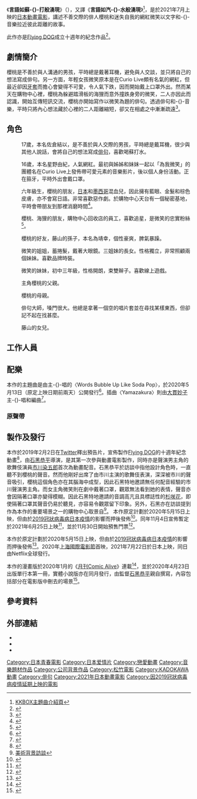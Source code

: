 {{noteTA
|G1=Music
|1=zh:言語如蘇打般湧現;zh-hans:言语如苏打般涌现;zh-hant:言語如汽水般湧現;zh-tw:言語如汽水般湧現;zh-hk:言語如汽水般湧現;
}}
{{Infobox Film
| name = 言語如蘇打般湧現
| original_name = {{lang|ja|サイダーのように言葉が湧き上がる}}
| image = Ciderkotobalogo2.png
| image_size = 280px
| caption = 《言語如蘇打般湧現》標題字幕
| director = [[石黑恭平|石黑恭平]]
| screenplay = [[佐藤大_(編劇)|佐藤大]]<br />石黑恭平
| based_on = [[Flying_DOG|Flying DOG]]
| starring = [[市川染五郎_(八代目)|市川染五郎]]<br />[[杉咲花|杉咲花]]<br />[[潘惠美|潘惠美]]<br />[[花江夏樹|花江夏樹]]<br />[[梅原裕一郎|梅原裕一郎]]<br />[[中島愛|中島愛]]<br />[[諸星堇|諸星堇]]<br />[[神谷浩史|神谷浩史]]<br />[[坂本真綾|坂本真綾]]<br />[[山寺宏一|山寺宏一]]
| music = [[牛尾憲輔|牛尾憲輔]]
| cinematography = 棚田耕平、關谷能弘
| editing = 
| production_company = [[SIGNAL.MD|SIGNAL.MD]]<br />Sublimation
| runtime = 
| country = [[日本|日本]]
| language = 日語
| released = {{flagicon|JPN}} 2021年7月22日<br/>{{flagicon|CHN}} 2020年7月25日（[[上海国际电影节|上海国际电影节]]）
| distributor = [[松竹|松竹]]
| cn_name       = 
| hk_name       = 言語如汽水般湧現
| mo_name       = 
| tw_name       = 言語如汽水般湧現
| sg_name       = 言語如汽水般湧現
| my_name       = 
| website       = 
}}
《'''言語如蘇-{}-打般湧現'''》（{{lang-ja|サイダーのように言葉が湧き上がる}}），又譯《'''言語如汽-{}-水般湧現'''》<ref>[https://amp.kkbox.com/hk/tc/song/RlP0087U9P5COdtDCOdtD0XL-index.html KKBOX主題曲介紹頁]</ref>，是於2021年7月上映的[[日本|日本]][[動畫電影|動畫電影]]，講述不善交際的俳人櫻桃和迷失自我的網紅微笑以文字和-{}-音樂拉近彼此距離的故事。

此作亦是[[Flying_DOG|Flying DOG]]成立十週年的紀念作品<ref name="Real Sound Japan專題報道">{{Cite news|url=https://realsound.jp/movie/2019/12/post-465713.html|script-title=ja:市川染五郎×杉咲花が声優に　劇場オリジナルアニメ『サイダーのように言葉が湧き上がる』公開決定|newspaper=Real Sound|publisher=株式会社blueprint|date=2019-12-23|accessdate=2019-12-24|archive-date=2019-12-24|archive-url=https://web.archive.org/web/20191224023013/https://realsound.jp/movie/2019/12/post-465713.html|dead-url=no}}</ref>。

== 劇情簡介 ==
櫻桃是不善於與人溝通的男孩，平時總是戴著耳機，避免與人交談，並只將自己的想法寫成俳句。另一方面，年輕女孩微笑原本是在Curio Live頗有名氣的網紅，但最近卻因[[牙齒矯正器|牙套]]而擔心會變得不可愛，令人氣下跌，因而開始戴上口罩外出。然而某天在購物中心裡，櫻桃為躲避踏滑板的海狸而意外撞跌身旁的微笑，二人亦因此而認識，開始互傳短訊交流，櫻桃亦開始寫作以微笑為題的俳句。透過俳句和-{}-音樂，平時只將內心想法藏於心裡的二人距離縮短，卻又在相處之中漸漸疏遠<ref>{{Cite web |url=http://cider-kotoba.jp/#story |title=言語如蘇打般湧現劇情簡介 |access-date=2021-01-12 |archive-date=2019-02-17 |archive-url=https://web.archive.org/web/20190217030315/http://cider-kotoba.jp/#story |dead-url=no }}</ref>。

== 角色 ==
; {{nihongo|櫻桃}}
: {{配音2|JP|[[市川染五郎_(八代目)|市川染五郎]]<ref name="official">{{Cite web |url=http://cider-kotoba.jp/#intro |title=言語如蘇打般湧現官方網頁簡介 |access-date=2021-01-12 |archive-date=2019-02-17 |archive-url=https://web.archive.org/web/20190217030315/http://cider-kotoba.jp/#intro |dead-url=no }}</ref>}}
: 17歲，本名佐倉結以，是不善於與人交際的男孩，平時總是戴耳機，很少與其他人說話，會將自己的想法寫成[[俳句|俳句]]，喜歡喝蘇打水。

; {{nihongo|微笑}}
: {{配音2|JP|[[杉咲花|杉咲花]]{{R|official}}}}
: 16歲，本名星野由紀，人氣網紅。最初與姊姊和妹妹一起以「為我微笑」的團體名在Curio Live上發佈帶可愛元素的音樂影片，後以個人身份活動。正在箍牙，平時外出會戴口罩。

; {{nihongo|海狸}}
: {{配音2|JP|[[潘惠美|潘惠美]]<ref name="natalie366096">{{Cite news|url=https://natalie.mu/eiga/news/366096|script-title=ja:市川染五郎×杉咲花「サイコト」に山寺宏一、潘めぐみ、花江夏樹、梅原裕一郎ら|newspaper=[[Natalie_(網站)|映画ナタリー]]|publisher=ナターシャ|date=2020-02-06|accessdate=2020-02-07|archive-date=2021-02-25|archive-url=https://web.archive.org/web/20210225214109/https://natalie.mu/eiga/news/366096|dead-url=no}}</ref>}}
: 六年級生，櫻桃的朋友，[[日本|日本]]和[[墨西哥|墨西哥]]混血兒，因此擁有藍眼、金髮和棕色皮膚，亦不會寫日語。非常喜歡惡作劇。於購物中心天台有一個秘密基地，平時會帶朋友到那裡消磨時間<ref>{{Cite web |url=http://cider-kotoba.jp/chara/04.html |title=言語如蘇打般湧現官方網站海狸角色介紹 |access-date=2021-01-13 |archive-date=2021-01-14 |archive-url=https://web.archive.org/web/20210114015948/http://cider-kotoba.jp/chara/04.html |dead-url=no }}</ref>。

; {{nihongo|日本（ジャパン）}}
: {{配音2|JP|[[花江夏樹|花江夏樹]]{{R|natalie366096}}}}
: 櫻桃、海狸的朋友，購物中心回收店的員工，喜歡追星，是微笑的忠實粉絲<ref>{{Cite web |url=http://cider-kotoba.jp/chara/05.html |title=言語如蘇打般湧現官方網站日本角色介紹 |access-date=2021-01-13 |archive-date=2021-01-15 |archive-url=https://web.archive.org/web/20210115010353/http://cider-kotoba.jp/chara/05.html |dead-url=no }}</ref>。

; {{nihongo|硬漢}}
: {{配音2|JP|[[梅原裕一郎|梅原裕一郎]]{{R|natalie366096}}}}
: 櫻桃的好友，藤山的孫子，本名為靖幸，個性豪爽，脾氣暴躁。

; {{nihongo|朱莉}}
: {{配音2|JP|[[中島愛|中島愛]]{{R|natalie366096}}}}
: 微笑的姐姐，蓄捲髮，戴著大眼鏡。三姐妹的長女。性格獨立，非常照顧兩個妹妹。喜歡品牌時裝。

; {{nihongo|馬里}}
: {{配音2|JP|[[諸星堇|諸星堇]]{{R|natalie366096}}}}
: 微笑的妹妹，初中三年級，性格開朗，束雙辮子。喜歡線上遊戲。

; {{nihongo|光一}}
: {{配音2|JP|[[神谷浩史|神谷浩史]]<ref name="mantan專題報道">{{Cite news|url=https://mantan-web.jp/article/20200224dog00m200029000c.html|script-title=ja:サイダーのように言葉が湧き上がる：劇場版アニメの声優に神谷浩史、坂本真綾　主題歌は「never young beach」　大貫妙子が劇中歌担当|newspaper=[[まんたんブロード|まんたんウェブ]]|publisher=株式会社MANTAN|date=2020-02-25|accessdate=2020-02-26|archive-date=2020-07-05|archive-url=https://web.archive.org/web/20200705123846/https://mantan-web.jp/article/20200224dog00m200029000c.html|dead-url=no}}</ref>}}
: 主角櫻桃的父親。

; {{nihongo|瑪利亞}}
: {{配音2|JP|[[坂本真綾|坂本真綾]]{{R|mantan專題報道}}}}
: 櫻桃的母親。

; {{nihongo|藤山}}
: {{配音2|JP|[[山寺宏一|山寺宏一]]<ref>{{Cite web |url=http://cider-kotoba.jp/chara/03.html |title=言語如蘇打般湧現官方網站藤山角色介紹 |access-date=2021-01-12 |archive-date=2021-05-04 |archive-url=https://web.archive.org/web/20210504090421/http://cider-kotoba.jp/chara/03.html |dead-url=no }}</ref>}}
: 俳句大師，嗓門很大。他總是拿著一個空的唱片套並在尋找某樣東西，但卻記不起在找甚麼。

; {{nihongo|藤山椿|Nanami Kento}}
: {{配音2|JP|[[井上喜久子|井上喜久子]]<ref>{{Cite news|url=https://mantan-web.jp/article/20200216dog00m200032000c.html|script-title=ja:サイダーのように言葉が湧き上がる：17歳が主人公の劇場版アニメに井上喜久子参戦　「誰でもこころは17歳!!」|newspaper=[[まんたんブロード|まんたんウェブ]]|publisher=株式会社MANTAN|date=2020-02-17|accessdate=2020-02-17|archive-date=2020-10-27|archive-url=https://web.archive.org/web/20201027120410/https://mantan-web.jp/article/20200216dog00m200032000c.html|dead-url=no}}</ref>}}
: 藤山的女兒。　　

== 工作人員 ==
{{Castlist|
* 原創：[[Flying_DOG|Flying DOG]]
* 導演、編劇：[[石黑恭平|石黑恭平]]
* 劇本：[[佐藤大_(編劇)|佐藤大]]
* 角色設計、總作畫監督：[[愛敬由紀子|愛敬由紀子]]
* 音樂：[[牛尾憲輔|牛尾憲輔]]
* 作畫導演：金田尚美、塞羅爾·塞德里克、西村郁、渡部由紀子、辻智子、洪熙昌、小磯由佳、吉田南
* 原畫：[[森川聰子|森川聰子]]
* 概念藝術：小磯由佳、愛敬由紀子
* 色彩設計：大塚眞純
* 美術設定、監修：木村雅廣
* 美術監督：中村千惠子
* 立體CG監督：塚本倫基
* 攝影監督：棚田耕平、關谷能弘
* 音響監督：明田川仁
* 動畫製作：小川拓也
* 發行商：[[松竹|松竹]]
}}

== 配樂 ==
本作的主題曲是由{{link-ja|never young beach|never young beach}}主-{}-唱的〈Words Bubble Up Like Soda Pop〉，於2020年5月13日（原定上映日期前兩天）公開發行<ref>{{Cite web |url=http://cider-kotoba.jp/music/ |title=言語如蘇打般湧現官方網站主題歌介紹 |access-date=2021-01-13 |archive-date=2021-01-14 |archive-url=https://web.archive.org/web/20210114151206/http://cider-kotoba.jp/music/ |dead-url=no }}</ref>。插曲〈Yamazakura〉則由[[大貫妙子|大貫妙子]]主-{}-唱和編曲<ref>{{Cite web |url=http://cider-kotoba.jp/music/songintheplay.html |title=言語如蘇打般湧現官方網站劇中歌介紹 |access-date=2021-01-13 |archive-date=2021-01-14 |archive-url=https://web.archive.org/web/20210114102707/http://cider-kotoba.jp/music/songintheplay.html |dead-url=no }}</ref>。

=== 原聲帶 ===
{{Tracklist
| extra_column = 演唱

| title1 = Words Bubble Up Like Soda Pop
| note1 = サイダーのように言葉が湧き上がる
| extra1 = {{link-ja|never young beach|never young beach}}
| length1 = 3:26

| title2 = Cityside Rhapsody
| note2 = シティサイド・ラプソディ
| extra2 = {{link-ja|never young beach|never young beach}}
| length2 = 3:42
}}

== 製作及發行 ==
本作於2019年2月2日在[[Twitter|Twitter]]釋出預告片，宣佈製作[[Flying_DOG|Flying DOG]]的十週年紀念動畫<ref>{{Cite web |url=https://twitter.com/CiderKotoba/status/1091658739797569537 |title=官方Twitter貼文 |access-date=2021-01-13 |archive-date=2020-02-11 |archive-url=https://web.archive.org/web/20200211054341/https://twitter.com/CiderKotoba/status/1091658739797569537 |dead-url=no }}</ref>，由[[石黑恭平|石黑恭平]]導演，是其第一次參與動畫電影製作{{R|Real Sound Japan專題報道}}，同時亦是聲演男主角的歌舞伎演員[[市川染五郎_(八代目)|市川染五郎]]首次為動畫配音{{R|Real Sound Japan專題報道}}。石黑恭平於訪談中指他設計角色時，一直聽不到櫻桃的聲音。然而他剛好出席了由市川主演的歌舞伎表演，深深被市川的聲音吸引，櫻桃這個角色亦在其腦海中成型，因此石黑特地邀請無任何配音經驗的市川聲演男主角{{R|official}}。而女主角微笑則在劇中戴著口罩，觀眾無法看到她的表情，聲音亦會因隔著口罩亦變得模糊。因此石黑特地邀請的音調高亢且具標誌性的[[杉咲花|杉咲花]]，即使隔著口罩其聲音仍易於聽見，亦容易令觀眾留下印象{{R|official}}。另外，石黑亦在訪談提到作為本作的重要場景之一的購物中心取景自{{link-ja|日吉町|日吉町 (国分寺市)}}<ref>[https://www.youtube.com/watch?v=5w7JbQCMdfM&t 美術背景訪談]</ref>。
本作原定計劃於2020年5月15日上映，但由於[[2019冠狀病毒病日本疫情|2019冠狀病毒病日本疫情]]的影響而押後發佈<ref name="ya0414">{{Cite news|url=https://headlines.yahoo.co.jp/hl?a=20200414-00000354-oric-ent|script-title=ja:アニメ映画『サイダーのように言葉が湧き上がる』公開延期||publisher=Yahoo!|date=2020-04-14|accessdate=2020-04-14}}</ref>。同年11月4日宣佈暫定於2021年6月25日上映<ref>{{Cite web|script-title=ja:劇場版オリジナルアニメ『サイダーのように言葉が湧き上がる』公式サイト|url=http://cider-kotoba.jp/|website=劇場版オリジナルアニメ『サイダーのように言葉が湧き上がる』公式サイト|accessdate=2020-11-04|language=ja|archive-date=2019-02-17|archive-url=https://web.archive.org/web/20190217030315/http://cider-kotoba.jp/|dead-url=no}}</ref>，並於11月30日開始預售門票<ref>{{Cite web |url=https://eigakan.org/theaterpage/schedule.php?t=cider |title=言語如蘇打般湧現官方網站售票頁 |access-date=2021-01-13 |archive-date=2021-02-28 |archive-url=https://web.archive.org/web/20210228004105/https://eigakan.org/theaterpage/schedule.php?t=cider |dead-url=no }}</ref>。

本作於原定計劃於2020年5月15日上映，但由於[[2019冠狀病毒病日本疫情|2019冠狀病毒病日本疫情]]的影響而押後發佈<ref name="ya0414">{{Cite news|url=https://headlines.yahoo.co.jp/hl?a=20200414-00000354-oric-ent|script-title=ja:アニメ映画『サイダーのように言葉が湧き上がる』公開延期||publisher=Yahoo!|date=2020-04-14|accessdate=2020-04-14}}</ref>。2020年[[上海國際電影節|上海國際電影節]]首映，2021年7月22日於日本上映，同日由Netflix全球發行。

本作的漫畫版於2020年1月的《[[月刊Comic_Alive|月刊Comic Alive]]》連載<ref>{{Cite news|url=https://comic-alive.jp/magazine/alive-7644.html|script-title=ja:コミックアライブ 2020年1月号（バックナンバー）|work=月刊コミックアライブ オフィシャルサイト|publisher=[[KADOKAWA|KADOKAWA]]|accessdate=2020-01-10|archive-date=2020-11-25|archive-url=https://web.archive.org/web/20201125055040/https://comic-alive.jp/magazine/alive-7644.html|dead-url=no}}</ref>，並於2020年4月23日出版單行本第一冊，實體小說版亦在同月發行，由監督[[石黑恭平|石黑恭平]]親自撰寫，內容包括部分在電影版中刪去的場景<ref>{{Cite web |url=https://www.kadokawa.co.jp/product/321910000698/ |title=Kadokawa產品目錄 |access-date=2021-01-13 |archive-date=2021-01-20 |archive-url=https://web.archive.org/web/20210120201901/https://www.kadokawa.co.jp/product/321910000698/ |dead-url=no }}</ref>。

== 參考資料 ==
{{RefList}}

== 外部連結 ==
* {{Official|http://cider-kotoba.jp/|動畫電影《言語如蘇打般湧現》官方網站}}
* {{Twitter|CiderKotoba|動畫電影《言語如蘇打般湧現》}}
* {{YouTube|channel=UCIhfdxWGaK9SDyzS_dLJogg|《言語如蘇打般湧現》}}

{{石黑恭平執導作品}}

[[Category:日本青春電影|Category:日本青春電影]]
[[Category:日本爱情片|Category:日本爱情片]]
[[Category:戀愛動畫|Category:戀愛動畫]]
[[Category:音樂題材作品|Category:音樂題材作品]]
[[Category:公司背景作品|Category:公司背景作品]]
[[Category:松竹電影|Category:松竹電影]]
[[Category:KADOKAWA動畫|Category:KADOKAWA動畫]]
[[Category:俳句|Category:俳句]]
[[Category:2021年日本動畫電影|Category:2021年日本動畫電影]]
[[Category:因2019冠狀病毒病疫情延期上映的電影|Category:因2019冠狀病毒病疫情延期上映的電影]]